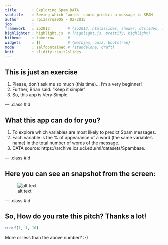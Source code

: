 ```yaml
---
title       : Exploring Spam DATA
subtitle    : Seeing which 'words' could predict a message is SPAM 
author      : rpizarro2005 - 02/2015
job         : 
framework   : io2012        # {io2012, html5slides, shower, dzslides, ...}
highlighter : highlight.js  # {highlight.js, prettify, highlight}
hitheme     : tomorrow      # 
widgets     : []            # {mathjax, quiz, bootstrap}
mode        : selfcontained # {standalone, draft}
knit        : slidify::knit2slides
---
```


## This is just an exercise

1. Please, don't ask me so much (this time)... I'm a very beginner!
2. Further, Brian said: "Keep it simple"
3. So, this app is Very Simple

--- .class #id 

## What this app can do for you?

1. To explore which variables are most likely to predict Spam messages.
2. Each variable is the % of appearance of a word (the same variable's name) in the total number of words of the message.
3. DATA source: https://archive.ics.uci.edu/ml/datasets/Spambase.

--- .class #id 

## Here you can see an snapshot from the screen:

![alt text](assets/img/Imagen1.png)

--- .class #id 

## So, How do you rate this pitch? Thanks a lot!

```r
runif(1, 1, 10)
```

More or less than the above number? :-)